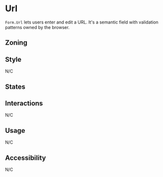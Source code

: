 

<Meta of={Stories} />

# Url

<Status id="formFieldInputUrl" />

`Form.Url` lets users enter and edit a URL. It's a semantic field with validation patterns owned by the browser.

## Zoning

<FigmaImage
	src="https://www.figma.com/file/qc8oUSyVJM67gSsbTShftt/%F0%9F%93%90-Zoning?node-id=245%3A219"
	alt="zoning image for inputs"
/>

## Style

N/C

## States

<Canvas>
	<Story story={Stories.Url} />
</Canvas>

## Interactions

N/C

## Usage

N/C

## Accessibility

N/C
